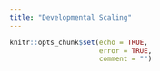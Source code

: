 ```yaml
---
title: "Developmental Scaling"
---
```


```r
knitr::opts_chunk$set(echo = TRUE,
                      error = TRUE,
                      comment = "")
```
